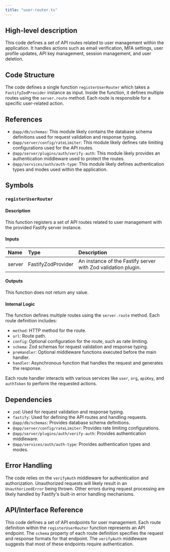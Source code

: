 ```yaml
---
title: "user-router.ts"
---
```


## High-level description
This code defines a set of API routes related to user management within the application. It handles actions such as email verification, MFA settings, user profile updates, API key management, session management, and user deletion.

## Code Structure
The code defines a single function `registerUserRouter` which takes a `FastifyZodProvider` instance as input. Inside the function, it defines multiple routes using the `server.route` method. Each route is responsible for a specific user-related action.

## References
- `@app/db/schemas`: This module likely contains the database schema definitions used for request validation and response typing.
- `@app/server/config/rateLimiter`: This module likely defines rate limiting configurations used for the API routes.
- `@app/server/plugins/auth/verify-auth`: This module likely provides an authentication middleware used to protect the routes.
- `@app/services/auth/auth-type`: This module likely defines authentication types and modes used within the application.

## Symbols

### `registerUserRouter`
#### Description
This function registers a set of API routes related to user management with the provided Fastify server instance.

#### Inputs
| Name | Type | Description |
|:-----|:-----|:------------|
| server | FastifyZodProvider | An instance of the Fastify server with Zod validation plugin. |

#### Outputs
This function does not return any value.

#### Internal Logic
The function defines multiple routes using the `server.route` method. Each route definition includes:
- `method`: HTTP method for the route.
- `url`: Route path.
- `config`: Optional configuration for the route, such as rate limiting.
- `schema`: Zod schemas for request validation and response typing.
- `preHandler`: Optional middleware functions executed before the main handler.
- `handler`: Asynchronous function that handles the request and generates the response.

Each route handler interacts with various services like `user`, `org`, `apiKey`, and `authToken` to perform the requested actions.

## Dependencies
- `zod`: Used for request validation and response typing.
- `fastify`: Used for defining the API routes and handling requests.
- `@app/db/schemas`: Provides database schema definitions.
- `@app/server/config/rateLimiter`: Provides rate limiting configurations.
- `@app/server/plugins/auth/verify-auth`: Provides authentication middleware.
- `@app/services/auth/auth-type`: Provides authentication types and modes.

## Error Handling
The code relies on the `verifyAuth` middleware for authentication and authorization. Unauthorized requests will likely result in an `UnauthorizedError` being thrown. Other errors during request processing are likely handled by Fastify's built-in error handling mechanisms.

## API/Interface Reference
This code defines a set of API endpoints for user management. Each route definition within the `registerUserRouter` function represents an API endpoint. The `schema` property of each route definition specifies the request and response formats for that endpoint. The `verifyAuth` middleware suggests that most of these endpoints require authentication.

